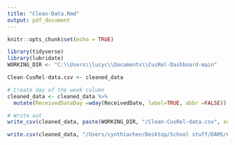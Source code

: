 ```yaml
---
title: "Clean-Data.Rmd"
output: pdf_document
---
```


```r
knitr::opts_chunk$set(echo = TRUE)
```

```r
library(tidyverse)
library(lubridate)
WORKING_DIR <- "C:\\Users\\lucyc\\Documents\\CusRel-Dashboard-main"
```


```r
Clean-CusRel-data.csv <- cleaned_data
```


```r
# Create day of the week column
cleaned_data <- cleaned_data %>%
  mutate(ReceivedDateDay =wday(ReceivedDate, label=TRUE, abbr =FALSE))
```


```r
# Write out
write_csv(cleaned_data, paste(WORKING_DIR, "/Clean-CusRel-data.csv", sep=""))
```

```r
write.csv(cleaned_data, "/Users/cynthiachen/Desktop/School stuff/DAMS/CusRel-dashboard/Clean-CusRel-data.csv")
```

